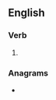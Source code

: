 ==English==

===Verb===
{{head|en|verb form}}

# {{en-past of|corpse}}

===Anagrams===
* {{anagrams|en|a=cdeoprs|Prescod|predocs}}